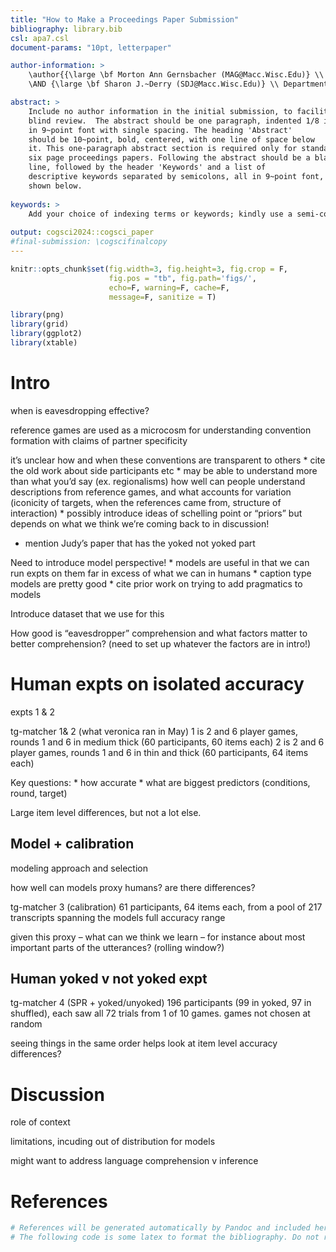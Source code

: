 ```yaml
---
title: "How to Make a Proceedings Paper Submission"
bibliography: library.bib
csl: apa7.csl
document-params: "10pt, letterpaper"

author-information: > 
    \author{{\large \bf Morton Ann Gernsbacher (MAG@Macc.Wisc.Edu)} \\ Department of Psychology, 1202 W. Johnson Street \\ Madison, WI 53706 USA
    \AND {\large \bf Sharon J.~Derry (SDJ@Macc.Wisc.Edu)} \\ Department of Educational Psychology, 1025 W. Johnson Street \\ Madison, WI 53706 USA}

abstract: >
    Include no author information in the initial submission, to facilitate
    blind review.  The abstract should be one paragraph, indented 1/8 inch on both sides,
    in 9~point font with single spacing. The heading 'Abstract'
    should be 10~point, bold, centered, with one line of space below
    it. This one-paragraph abstract section is required only for standard
    six page proceedings papers. Following the abstract should be a blank
    line, followed by the header 'Keywords' and a list of
    descriptive keywords separated by semicolons, all in 9~point font, as
    shown below.
    
keywords: >
    Add your choice of indexing terms or keywords; kindly use a semi-colon; between each term.
    
output: cogsci2024::cogsci_paper
#final-submission: \cogscifinalcopy
---
```


```r
knitr::opts_chunk$set(fig.width=3, fig.height=3, fig.crop = F, 
                      fig.pos = "tb", fig.path='figs/',
                      echo=F, warning=F, cache=F, 
                      message=F, sanitize = T)
```

```r
library(png)
library(grid)
library(ggplot2)
library(xtable)
```

# Intro

when is eavesdropping effective? 

reference games are used as a microcosm for understanding convention formation with claims of partner specificity 

it's unclear how and when these conventions are transparent to others
* cite the old work about side participants etc
* may be able to understand more than what you'd say (ex. regionalisms)
how well can people understand descriptions from reference games, and what accounts for variation (iconicity of targets, when the references came from, structure of interaction)
* possibly introduce ideas of schelling point or "priors"
but depends on what we think we're coming back to in discussion!

* mention Judy's paper that has the yoked not yoked part 

Need to introduce model perspective!
* models are useful in that we can run expts on them far in excess of what we can in humans
* caption type models are pretty good 
* cite prior work on trying to add pragmatics to models

Introduce dataset that we use for this 

How good is "eavesdropper" comprehension and what factors matter to better comprehension? (need to set up whatever the factors are in intro!)

# Human expts on isolated accuracy 

expts 1 & 2 

tg-matcher 1& 2 (what veronica ran in May) 
1 is 2 and 6 player games, rounds 1 and 6 in medium thick (60 participants, 60 items each)
2 is 2 and 6 player games, rounds 1 and 6 in thin and thick (60 participants, 64 items each)

Key questions:
* how accurate
* what are biggest predictors (conditions, round, target) 

Large item level differences, but not a lot else. 

## Model + calibration

modeling approach and selection 

how well can models proxy humans? are there differences? 

tg-matcher 3 (calibration)
61 participants, 64 items each, from a pool of 217 transcripts spanning the models full accuracy range

given this proxy -- what can we think we learn -- for instance about most important parts of the utterances? (rolling window?)

## Human yoked v not yoked expt

tg-matcher 4 (SPR + yoked/unyoked)
196 participants (99 in yoked, 97 in shuffled), each saw all 72 trials from 1 of 10 games. 
games not chosen at random

seeing things in the same order helps
look at item level accuracy differences? 

# Discussion

role of context 

limitations, incuding out of distribution for models 

might want to address language comprehension v inference 

# References 

```r
# References will be generated automatically by Pandoc and included here.
# The following code is some latex to format the bibliography. Do not remove it.
```

\setlength{\parindent}{-0.1in} 
\setlength{\leftskip}{0.125in}
\noindent
